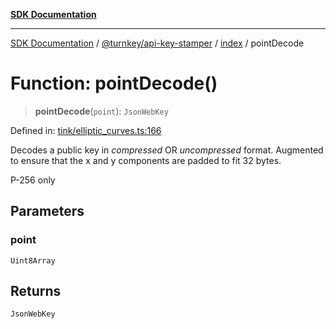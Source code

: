 [**SDK Documentation**](../../../../README.mdx)

***

[SDK Documentation](../../../../packages.mdx) / [@turnkey/api-key-stamper](../../README.mdx) / [index](../README.mdx) / pointDecode

# Function: pointDecode()

> **pointDecode**(`point`): `JsonWebKey`

Defined in: [tink/elliptic\_curves.ts:166](https://github.com/tkhq/sdk/blob/fd49bfe86475c8603b3eb385aa101efa36fa32fc/packages/api-key-stamper/src/tink/elliptic_curves.ts#L166)

Decodes a public key in _compressed_ OR _uncompressed_ format.
Augmented to ensure that the x and y components are padded to fit 32 bytes.

P-256 only

## Parameters

### point

`Uint8Array`

## Returns

`JsonWebKey`

